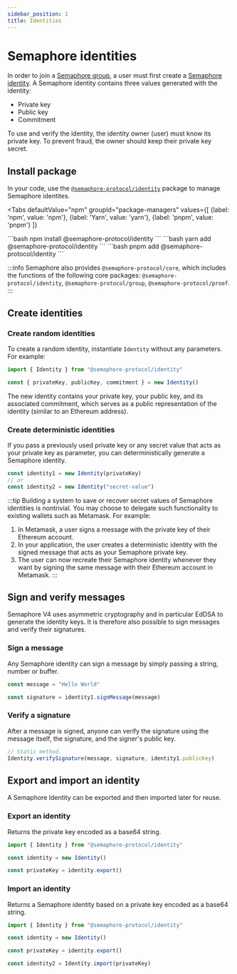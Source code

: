 ```yaml
---
sidebar_position: 1
title: Identities
---
```



# Semaphore identities

In order to join a [Semaphore group](/glossary#group), a user must first create a [Semaphore identity](/glossary#identity).
A Semaphore identity contains three values generated with the identity:

- Private key
- Public key
- Commitment

To use and verify the identity, the identity owner (user) must know its private key.
To prevent fraud, the owner should keep their private key secret.

## Install package

In your code, use the [`@semaphore-protocol/identity`](https://github.com/semaphore-protocol/semaphore/tree/main/packages/identity) package to manage Semaphore identites.

<Tabs
  defaultValue="npm"
  groupId="package-managers"
  values={[
{label: 'npm', value: 'npm'},
{label: 'Yarn', value: 'yarn'},
{label: 'pnpm', value: 'pnpm'}
]}
>
  <TabItem value="npm">
    ```bash
    npm install @semaphore-protocol/identity
    ```
  </TabItem>

  <TabItem value="yarn">
    ```bash
    yarn add @semaphore-protocol/identity
    ```
  </TabItem>

  <TabItem value="pnpm">
    ```bash
    pnpm add @semaphore-protocol/identity
    ```
  </TabItem>
</Tabs>

:::info
Semaphore also provides `@semaphore-protocol/core`, which includes the functions of the following core packages: `@semaphore-protocol/identity`, `@semaphore-protocol/group`, `@semaphore-protocol/proof`.
:::

## Create identities

### Create random identities

To create a random identity, instantiate `Identity` without any parameters. For example:

```ts
import { Identity } from "@semaphore-protocol/identity"

const { privateKey, publicKey, commitment } = new Identity()
```

The new identity contains your private key, your public key, and its associated commitment, which serves as a public representation of the identity (similar to an Ethereum address).

### Create deterministic identities

If you pass a previously used private key or any secret value that acts as your private key as parameter, you can deterministically generate a Semaphore identity.

```ts
const identity1 = new Identity(privateKey)
// or
const identity2 = new Identity("secret-value")
```

:::tip
Building a system to save or recover secret values of Semaphore identities is nontrivial.
You may choose to delegate such functionality to existing wallets such as Metamask. For example:

1. In Metamask, a user signs a message with the private key of their Ethereum account.
2. In your application, the user creates a deterministic identity with the signed message that acts as your Semaphore private key.
3. The user can now recreate their Semaphore identity whenever they want by signing the same message with their Ethereum account in Metamask.
   :::

## Sign and verify messages

Semaphore V4 uses asymmetric cryptography and in particular EdDSA to generate the identity keys. It is therefore also possible to sign messages and verify their signatures.

### Sign a message

Any Semaphore identity can sign a message by simply passing a string, number or buffer.

```ts
const message = "Hello World"

const signature = identity1.signMessage(message)
```

### Verify a signature

After a message is signed, anyone can verify the signature using the message itself, the signature, and the signer's public key.

```ts
// Static method.
Identity.verifySignature(message, signature, identity1.publicKey)
```

## Export and import an identity

A Semaphore Identity can be exported and then imported later for reuse. 

### Export an identity

Returns the private key encoded as a base64 string.

```ts
import { Identity } from "@semaphore-protocol/identity"

const identity = new Identity()

const privateKey = identity.export()
```

### Import an identity

Returns a Semaphore identity based on a private key encoded as a base64 string. 

```ts
import { Identity } from "@semaphore-protocol/identity"

const identity = new Identity()

const privateKey = identity.export()

const identity2 = Identity.import(privateKey)
```
